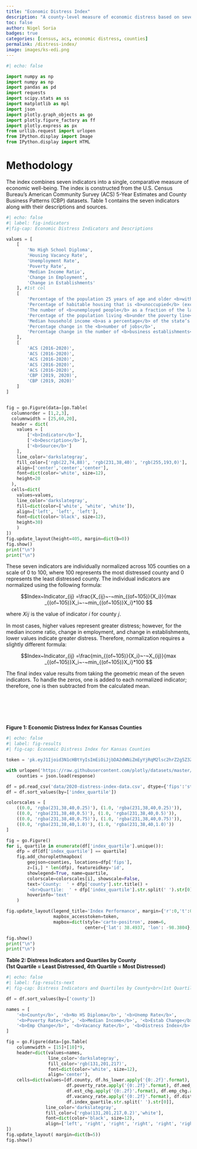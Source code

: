 ```yaml
---
title: "Economic Distress Index"
description: "A county-level measure of economic distress based on seven indicators."
toc: false
author: Nigel Soria
badges: true
categories: [census, acs, economic distress, counties]
permalink: /distress-index/
image: images/ks-edi.png
---
```


```python
#| echo: false

import numpy as np
import numpy as np
import pandas as pd
import requests
import scipy.stats as ss
import matplotlib as mpl
import json
import plotly.graph_objects as go
import plotly.figure_factory as ff
import plotly.express as px
from urllib.request import urlopen
from IPython.display import Image
from IPython.display import HTML
```

# Methodology

The index combines seven indicators into a single, comparative measure of economic well-being. The index is constructed from the U.S. Census Bureau's American Community Survey (ACS) 5-Year Estimates and County Business Patterns (CBP) datasets. Table 1 contains the seven indicators along with their descriptions and sources.

```python
#| echo: false
#| label: fig-indicators
#|fig-cap: Economic Distress Indicators and Descriptions

values = [
    [
        'No High School Diploma', 
        'Housing Vacancy Rate', 
        'Unemployment Rate', 
        'Poverty Rate', 
        'Median Income Ratio', 
        'Change in Employment', 
        'Change in Establishments'
    ], #1st col
    [
        'Percentage of the population 25 years of age and older <b>without a high school diploma or equivalent</b>',
        'Percentage of habitable housing that is <b>unoccupied</b> (excludes properties that are for seasonal, recreational, or occasional use)',
        'The number of <b>unemployed people</b> as a fraction of the labor force',
        'Percentage of the population living <b>under the poverty line</b>',
        'Median household income <b>as a percentage</b> of the state’s median household income',
        'Percentage change in the <b>number of jobs</b>',
        'Percentage change in the number of <b>business establishments</b>'
    ],
    [
        'ACS (2016-2020)',
        'ACS (2016-2020)',
        'ACS (2016-2020)',
        'ACS (2016-2020)',
        'ACS (2016-2020)',
        'CBP (2019, 2020)',
        'CBP (2019, 2020)'
    ]
]


fig = go.Figure(data=[go.Table(
  columnorder = [1,2,3],
  columnwidth = [25,60,20],
  header = dict(
    values = [
        ['<b>Indicator</b>'],
        ['<b>Description</b>'],
        ['<b>Source</b>']
    ],
    line_color='darkslategray',
    fill_color=['rgb(22,74,88)', 'rgb(231,38,40)', 'rgb(255,193,0)'],
    align=['center','center','center'],
    font=dict(color='white', size=12),
    height=20
  ),
  cells=dict(
    values=values,
    line_color='darkslategray',
    fill=dict(color=['white', 'white', 'white']),
    align=['left', 'left', 'left'],
    font=dict(color='black', size=12),
    height=30)
    )
])
fig.update_layout(height=405, margin=dict(b=0))
fig.show()
print("\n")
print("\n")

```

These seven indicators are individually normalized across 105 counties on a scale of 0 to 100, where 100 represents the most distressed county and 0 represents the least distressed county. The individual indicators are normalized using the following formula:

$$Index~Indicator_{ij} =\frac{X_{ij}~-~min_{(of~105)}{X_i}}{max
_{(of~105)}X_i~-~min_{(of~105)}X_i}*100 $$

where 𝑋𝑖𝑗 is the value of indicator 𝑖 for county 𝑗.

In most cases, higher values represent greater distress; however, for the median income ratio, change in employment, and change in establishments, lower values indicate greater distress. Therefore, normalization requires a slightly different formula:

$$Index~Indicator_{ij} =\frac{min_{(of~105)}{X_i}~-~X_{ij}}{max
_{(of~105)}X_i~-~min_{(of~105)}X_i}*100 $$

The final index value results from taking the geometric mean of the seven indicators. To handle the zeros, one is added to each normalized indicator; therefore, one is then subtracted from the calculated mean.

\
\
\
\

**Figure 1: Economic Distress Index for Kansas Counties**

```python
#| echo: false
#| label: fig-results
#| fig-cap: Economic Distress Index for Kansas Counties

token = 'pk.eyJ1Ijoid3N1cHBtYyIsImEiOiJjbDA2dWNiZmEyYjRqM2lsc2hrZ2g5Z3ZrIn0.Qcm0AOjbrEP6NPJ6u-14EA'

with urlopen('https://raw.githubusercontent.com/plotly/datasets/master/geojson-counties-fips.json') as response:
    counties = json.load(response)  

df = pd.read_csv('data/2020-distress-index-data.csv', dtype={'fips':'str'})
df = df.sort_values(by=['index_quartile'])

colorscales = [
    ((0.0, 'rgba(231,38,40,0.25)'), (1.0, 'rgba(231,38,40,0.25)')),
    ((0.0, 'rgba(231,38,40,0.5)'), (1.0, 'rgba(231,38,40,0.5)')),
    ((0.0, 'rgba(231,38,40,0.75)'), (1.0, 'rgba(231,38,40,0.75)')),
    ((0.0, 'rgba(231,38,40,1.0)'), (1.0, 'rgba(231,38,40,1.0)'))
]

fig = go.Figure()
for i, quartile in enumerate(df['index_quartile'].unique()):
    dfp = df[df['index_quartile'] == quartile]
    fig.add_choroplethmapbox(
        geojson=counties, locations=dfp['fips'],
        z=[i,] * len(dfp), featureidkey='id',
        showlegend=True, name=quartile,
        colorscale=colorscales[i], showscale=False,
        text='County:  ' + dfp['county'].str.title() +
        '<br>Quartile:  ' + dfp['index_quartile'].str.split(' ').str[0],
        hoverinfo='text'
    )

fig.update_layout(legend_title='Index Performance', margin={'r':0,'t':0,'l':0,'b':0},
                  mapbox_accesstoken=token,
                  mapbox=dict(style='carto-positron', zoom=6, 
                              center={'lat': 38.4937, 'lon': -98.3804},))

fig.show()
print("\n")
print("\n")

```

**Table 2: Distress Indicators and Quartiles by County\
(1st Quartile = Least Distressed, 4th Quartile = Most Distressed)**

```python
#| echo: false
#| label: fig-results-next
#| fig-cap: Distress Indicators and Quartiles by County<br>(1st Quartile = Least Distressed, 4th Quartile = Most Distressed)

df = df.sort_values(by=['county'])

names = [
    '<b>County</b>', '<b>No HS Diploma</b>', '<b>Unemp Rate</b>', 
    '<b>Poverty Rate</b>', '<b>Median Income</b>', '<b>Estab Change</b>', 
    '<b>Emp Change</b>', '<b>Vacancy Rate</b>', '<b>Distress Index</b>', '<b>Index Quartile</b>'
]

fig = go.Figure(data=[go.Table(
    columnwidth = [15]+[10]*9,
    header=dict(values=names,
                line_color='darkslategray',
                fill_color='rgb(131,201,217)',
                font=dict(color='white', size=12),
                align='center'),
    cells=dict(values=[df.county, df.hs_lower.apply('{0:.2f}'.format), df.unemployment_rate.apply('{0:.2f}'.format), 
                       df.poverty_rate.apply('{0:.2f}'.format), df.med_inc_rate.apply('{0:.2f}'.format), 
                       df.est_chg.apply('{0:.2f}'.format), df.emp_chg.apply('{0:.2f}'.format), 
                       df.vacancy_rate.apply('{0:.2f}'.format), df.distress_index.apply('{0:.2f}'.format), 
                       df.index_quartile.str.split(' ').str[0]],
               line_color='darkslategray',
               fill_color=['rgba(131,201,217,0.2)','white'],
               font=dict(color='black', size=12),
               align=['left', 'right', 'right', 'right', 'right', 'right', 'right', 'right', 'right', 'center']))
])
fig.update_layout( margin=dict(b=5))
fig.show()

```
